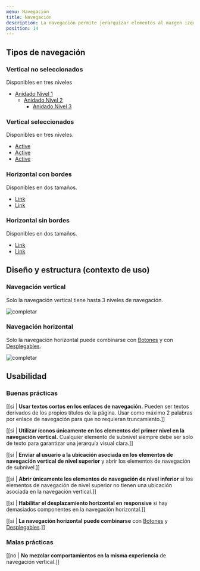 ```yaml
---
menu: Navegación
title: Navegación
description: La navegación permite jerarquizar elementos al margen izquierdo de una página en forma vertical, o mostrar la sub navegación dentro de una sección de un sitio web de forma horizontal.
position: 14
---
```



## Tipos de navegación

### Vertical no seleccionados

Disponibles en tres niveles

<nav class="content-2 text">
  <ul class="nav flex-column nav-pills nav-lg">
    <li class="nav-item">
      <a class="nav-link active-child" href="#">
        <span>Anidado Nivel 1</span>
      </a>
      <ul class="nav flex-column nav-pills">
        <li class="nav-item">
          <a class="nav-link active-child" href="#">
            <span>Anidado Nivel 2</span>
          </a>
          <ul class="nav flex-column nav-pills">
            <li class="nav-item">
              <a class="nav-link" href="#">
                <span>Anidado Nivel 3</span>
              </a>
            </li>
          </ul>
        </li>
      </ul>
    </li>
  </ul>
</nav>

### Vertical seleccionados

Disponibles en tres niveles.

<nav class="content-2 text">
  <ul class="nav flex-column nav-pills">
    <li class="nav-item">
      <a class="nav-link active" href="#">
        <span>Active</span>
      </a>
    </li>
    <li class="nav-item">
      <a class="nav-link active" href="#">
        <span>Active</span>
      </a>
    </li>
    <li class="nav-item">
      <a class="nav-link active" href="#">
        <span>Active</span>
      </a>
    </li>
  </ul>
</nav>

### Horizontal con bordes

Disponibles en dos tamaños.

<nav>
  <ul class="nav content-3 nav-pills">
    <li class="nav-item">
      <a class="nav-link border-link" href="#">
        <span>Link</span>
      </a>
    </li>
    <li class="nav-item">
      <a class="nav-link nav-link-sm border-link" href="#">
        <span>Link</span>
      </a>
    </li>
  </ul>
</nav>

### Horizontal sin bordes

Disponibles en dos tamaños.

<nav>
  <ul class="nav content-3 nav-pills">
    <li class="nav-item">
      <a class="nav-link" href="#">
        <span>Link</span>
      </a>
    </li>
    <li class="nav-item">
      <a class="nav-link" href="#">
        <span>Link</span>
      </a>
    </li>
  </ul>
</nav>

## Diseño y estructura (contexto de uso)

### Navegación vertical

Solo la navegación vertical tiene hasta 3 niveles de navegación.

![completar](/componentes/navegacion/navegacion-2.svg)

### Navegación horizontal

Solo la navegación horizontal puede combinarse con [Botones](https://gcba.github.io/Obelisco/?path=/story/componentes-bot%C3%B3n--colores)
y con [Desplegables](https://gcba.github.io/Obelisco/?path=/story/componentes-desplegables--desplegable-con-icono).

![completar](/componentes/navegacion/navegacion-1.svg)

## Usabilidad

### Buenas prácticas

[[si | **Usar textos cortos en los enlaces de navegación.** Pueden ser textos derivados de los propios títulos de la página. Usar como máximo 2 palabras por enlace de navegación para que no requieran truncamiento.]]

[[si | **Utilizar íconos únicamente en los elementos del primer nivel en la navegación vertical.** Cualquier elemento de subnivel siempre debe ser solo de texto para garantizar una jerarquía visual clara.]]

[[si | **Enviar al usuario a la ubicación asociada en los elementos de navegación vertical de nivel superior** y abrir los elementos de navegación de subnivel.]]

[[si | **Abrir únicamente los elementos de navegación de nivel inferior** si los elementos de navegación de nivel superior no tienen una ubicación asociada en la navegación vertical.]]

[[si | **Habilitar el desplazamiento horizontal en responsive** si hay demasiados componentes en la navegación horizontal.]]

[[si | **La navegación horizontal puede combinarse** con [Botones](https://gcba.github.io/Obelisco/?path=/story/componentes-bot%C3%B3n--colores) y [Desplegables](https://gcba.github.io/Obelisco/?path=/story/componentes-desplegables--desplegable-con-icono).]]

### Malas prácticas

[[no | **No mezclar comportamientos en la misma experiencia** de navegación vertical.]]
